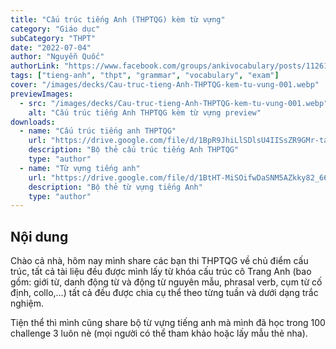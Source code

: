 ```yaml
---
title: "Cấu trúc tiếng Anh (THPTQG) kèm từ vựng"
category: "Giáo dục"
subCategory: "THPT"
date: "2022-07-04"
author: "Nguyễn Quốc"
authorLink: "https://www.facebook.com/groups/ankivocabulary/posts/1126170504809272/"
tags: ["tieng-anh", "thpt", "grammar", "vocabulary", "exam"]
cover: "/images/decks/Cau-truc-tieng-Anh-THPTQG-kem-tu-vung-001.webp"
previewImages:
  - src: "/images/decks/Cau-truc-tieng-Anh-THPTQG-kem-tu-vung-001.webp"
    alt: "Cấu trúc tiếng Anh THPTQG kèm từ vựng preview"
downloads:
  - name: "Cấu trúc tiếng anh THPTQG"
    url: "https://drive.google.com/file/d/1BpR9JhiLlSDlsU4IISsZR9GMr-taOhWV/view?usp=sharing"
    description: "Bộ thẻ cấu trúc tiếng Anh THPTQG"
    type: "author"
  - name: "Từ vựng tiếng anh"
    url: "https://drive.google.com/file/d/1BtHT-MiSOifwDaSNM5AZkky82_66FIfA/view?usp=sharing"
    description: "Bộ thẻ từ vựng tiếng Anh"
    type: "author"
---
```


## Nội dung

Chào cả nhà, hôm nay mình share các bạn thi THPTQG về chủ điểm cấu trúc, tất cả tài liệu đều được mình lấy từ khóa cấu trúc cô Trang Anh (bao gồm: giới từ, danh động từ và động từ nguyên mẫu, phrasal verb, cụm từ cố định, collo,...) tất cả đều được chia cụ thể theo từng tuần và dưới dạng trắc nghiệm.

Tiện thể thì mình cũng share bộ từ vựng tiếng anh mà mình đã học trong 100 challenge 3 luôn nè (mọi người có thể tham khảo hoặc lấy mẫu thẻ nha).